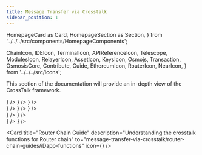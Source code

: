 ```yaml
---
title: Message Transfer via Crosstalk
sidebar_position: 1
---
```


  HomepageCard as Card,
  HomepageSection as Section,
} from '../../../src/components/HomepageComponents';

  ChainIcon,
  IDEIcon,
  TerminalIcon,
  APIReferenceIcon,
  Telescope,
  ModulesIcon,
  RelayerIcon,
  AssetIcon,
  KeysIcon,
  Osmojs,
  Transaction,
  OsmosisCore,
  Contribute,
  Guide,
  EthereumIcon,
  RouterIcon,
  NearIcon,
} from '../../../src/icons';

This section of the documentation will provide an in-depth view of the CrossTalk framework.

<Section title="Theoretical Concepts" id="web-sdks" hasSubSections >

<Section>
  <Card
    title="Overview"
    description="What is CrossTalk why is it required?"
    to="message-transfer-via-crosstalk/overview"
    icon={<IDEIcon />}
  />
    <Card
    title="Key Concepts"
    description="Dissecting different functions and parameters associated with CrossTalk"
    to="message-transfer-via-crosstalk/key-concepts"
    icon={<ChainIcon />}
  />
  <Card
    title="Fee Management"
    description="Gaining a deeper understanding of how the CrossTalk and Omnichain Fee is computed"
    to="message-transfer-via-crosstalk/key-concepts/fee-management"
    icon={<AssetIcon />}
  />

  </Section>

  </Section>

<Section title="Guides" id="web-sdks" hasSubSections >
   <Section>
  <Card
    title="EVM-Guides"
    description="Learning how to execute different types of cross-chain requests in EVM Chains"
    to="message-transfer-via-crosstalk/evm-guides"
    icon={<ModulesIcon />}
  />
 <Card
    title="NEAR-Guides"
    description="Learning how to execute different types of cross-chain requests in NEAR"
    to="message-transfer-via-crosstalk/near-guides"
    icon={<ModulesIcon />}
  />
 <Card
    title="Router-chain-Guides"
    description="Learning how to execute different types of cross-chain requests from or to Router chain"
    to="message-transfer-via-crosstalk/router-chain-guides"
    icon={<ModulesIcon />}
  />
    </Section>

  </Section>

   <Section title="Sample iDapps" id="sample-idapps" hasSubSections >

<Section>
  <Card
    title="Deploying a Cross-chain Ping Pong Contract"
    description="Learn how to deploy your first cross-chain dApp using Router's CrossTalk framework"
    to="message-transfer-via-crosstalk/sample-idapps/on-evm-chains/ping-pong"
    icon={<Guide />}
  />
  <Card
    title="Deploying a Cross-chain NFT (ERC-1155)"
    description="Learn how to deploy a cross-chain NFT using Router's CrossTalk framework"
    to="message-transfer-via-crosstalk/sample-idapps/on-evm-chains/cross-chain-nft"
    icon={<Guide />}
  />
</Section>

  </Section>

  <Section title="Understanding Functions" id="web-sdks" hasSubSections >

  <Section>
  <Card
  title="EVM Guide"
  description="Understanding the crosstalk functions for EVM contracts"
  to="message-transfer-via-crosstalk/evm-guides/iDapp-functions"
  icon={<EthereumIcon />}
  />
  <Card
  title="NEAR Guide"
  description="Understanding the crosstalk functions for Near chain"
  to="message-transfer-via-crosstalk/near-guides/iDapp-functions"
  icon={<NearIcon />}
  />

  <Card
  title="Router Chain Guide"
  description="Understanding the crosstalk functions for Router chain"
  to="message-transfer-via-crosstalk/router-chain-guides/iDapp-functions"
  icon={<RouterIcon />}
  />
  </Section>
  </Section>
